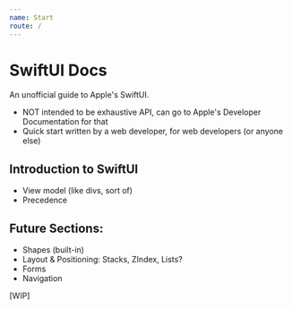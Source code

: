 ```yaml
---
name: Start
route: /
---
```


# SwiftUI Docs 
An unofficial guide to Apple's SwiftUI. 
- NOT intended to be exhaustive API, can go to Apple's Developer Documentation for that 
- Quick start written by a web developer, for web developers (or anyone else)

## Introduction to SwiftUI
- View model (like divs, sort of)
- Precedence 

## Future Sections: 
- Shapes (built-in)
- Layout & Positioning: Stacks, ZIndex, Lists? 
- Forms 
- Navigation 

[WIP]
